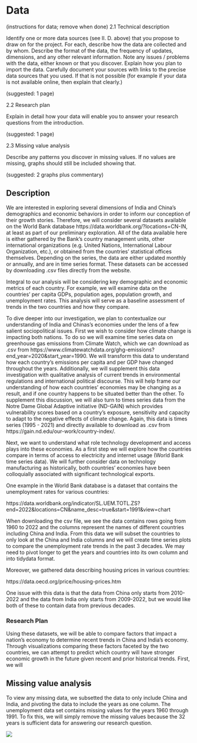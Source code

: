 # Data

(instructions for data; remove when done) 2.1 Technical description

Identify one or more data sources (see II. D. above) that you propose to draw on for the project. For each, describe how the data are collected and by whom. Describe the format of the data, the frequency of updates, dimensions, and any other relevant information. Note any issues / problems with the data, either known or that you discover. Explain how you plan to import the data. Carefully document your sources with links to the precise data sources that you used. If that is not possible (for example if your data is not available online, then explain that clearly.)

(suggested: 1 page)

2.2 Research plan

Explain in detail how your data will enable you to answer your research questions from the introduction.

(suggested: 1 page)

2.3 Missing value analysis

Describe any patterns you discover in missing values. If no values are missing, graphs should still be included showing that.

(suggested: 2 graphs plus commentary)

## Description

We are interested in exploring several dimensions of India and China's demographics and economic behaviors in order to inform our conception of their growth stories. Therefore, we will consider several datasets available on the World Bank database https://data.worldbank.org/?locations=CN-IN, at least as part of our preliminary exploration. All of the data available here is either gathered by the Bank's country management units, other international organizations (e.g. United Nations, International Labour Organization, etc.), or obtained from the countries' statistical offices themselves. Depending on the series, the data are either updated monthly or annually, and are in time series format. These datasets can be accessed by downloading .csv files directly from the website. 

Integral to our analysis will be considering key demographic and economic metrics of each country. For example, we will examine data on the countries' per capita GDPs, population ages, population growth, and unemployment rates. This analysis will serve as a baseline assessment of trends in the two countries and how they compare.

To dive deeper into our investigation, we plan to contextualize our understanding of India and Chinas's economies under the lens of a few salient sociopolitical issues. First we wish to consider how climate change is impacting both nations. To do so we will examine time series data on greenhouse gas emissions from Climate Watch, which we can download as .csv from https://www.climatewatchdata.org/ghg-emissions?end_year=2020&start_year=1990. We will transform this data to understand how each country's emissions per capita and per GDP have changed throughout the years. Additionally, we will supplement this data investigation with qualitative analysis of current trends in environmental regulations and international political discourse. This will help frame our understanding of how each countries' economies may be changing as a result, and if one country happens to be situated better than the other. To supplement this discussion, we will also turn to times series data from the Notre Dame Global Adaptive initiative (ND-GAIN) which provides vulnerability scores based on a country's exposure, sensitivity and capacity to adapt to the negative effects of climate change. Again, this data is times series (1995 - 2021) and directly available to download as .csv from https://gain.nd.edu/our-work/country-index/. 

Next, we want to understand what role technology development and access plays into these economies. As a first step we will explore how the countries compare in terms of access to electricity and internet usage (World Bank time series data). We will further consider data on technology manufacturing as historically, both countries' economies have been colloquially associated with significant technological exports. 

One example in the World Bank database is a dataset that contains the unemployment rates for various countries:

https://data.worldbank.org/indicator/SL.UEM.TOTL.ZS?end=2022&locations=CN&name_desc=true&start=1991&view=chart

When downloading the csv file, we see the data contains rows going from 1960 to 2022 and the columns represent the names of different countries including China and India. From this data we will subset the countries to only look at the China and India columns and we will create time series plots to compare the unemployment rate trends in the past 3 decades. We may need to pivot longer to get the years and countries into its own column and into tidydata format.

Moreover, we gathered data describing housing prices in various countries:

https://data.oecd.org/price/housing-prices.htm

One issue with this data is that the data from China only starts from 2010-2022 and the data from India only starts from 2009-2022, but we would like both of these to contain data from previous decades.

### Research Plan

Using these datasets, we will be able to compare factors that impact a nation's economy to determine recent trends in China and India's economy. Through visualizations comparing these factors faceted by the two countries, we can attempt to predict which country will have stronger economic growth in the future given recent and prior historical trends. First, we will

## Missing value analysis

To view any missing data, we subsetted the data to only include China and India, and pivoting the data to include the years as one column. The unemployment data set contains missing values for the years 1960 through 1991. To fix this, we will simply remove the missing values because the 32 years is sufficient data for answering our research question.

![](images/missingunemployment.jpg)
